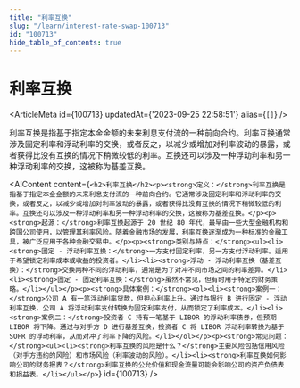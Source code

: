 ```yaml
---
title: "利率互换"
slug: "/learn/interest-rate-swap-100713"
id: "100713"
hide_table_of_contents: true
---
```



# 利率互换

<ArticleMeta id={100713} updatedAt={'2023-09-25 22:58:51'} alias={`[]`} />
<div className='border-solid border-b border-t-0 my-4 border-[var(--ifm-color-gray-300)]' />

利率互换是指基于指定本金金额的未来利息支付流的一种前向合约。利率互换通常涉及固定利率和浮动利率的交换，或者反之，以减少或增加对利率波动的暴露，或者获得比没有互换的情况下稍微较低的利率。互换还可以涉及一种浮动利率和另一种浮动利率的交换，这被称为基差互换。

<AIContent content={`<h2>利率互换</h2><p><strong>定义：</strong>利率互换是指基于指定本金金额的未来利息支付流的一种前向合约。它通常涉及固定利率和浮动利率的交换，或者反之，以减少或增加对利率波动的暴露，或者获得比没有互换的情况下稍微较低的利率。互换还可以涉及一种浮动利率和另一种浮动利率的交换，这被称为基差互换。</p><p><strong>起源：</strong>利率互换起源于 20 世纪 80 年代，最早由一些大型金融机构和跨国公司使用，以管理其利率风险。随着金融市场的发展，利率互换逐渐成为一种标准的金融工具，被广泛应用于各种金融交易中。</p><p><strong>类别与特点：</strong><ul><li><strong>固定 - 浮动利率互换：</strong>一方支付固定利率，另一方支付浮动利率。适用于希望锁定利率成本或收益的投资者。</li><li><strong>浮动 - 浮动利率互换（基差互换）：</strong>交换两种不同的浮动利率，通常是为了对冲不同市场之间的利率差异。</li><li><strong>固定 - 固定利率互换：</strong>虽然不常见，但有时用于特定的财务策略。</li></ul></p><p><strong>具体案例：</strong><ol><li><strong>案例一：</strong>公司 A 有一笔浮动利率贷款，但担心利率上升。通过与银行 B 进行固定 - 浮动利率互换，公司 A 将浮动利率支付转换为固定利率支付，从而锁定了利率成本。</li><li><strong>案例二：</strong>投资者 C 持有一笔基于 LIBOR 的浮动利率债券，但预期 LIBOR 将下降。通过与对手方 D 进行基差互换，投资者 C 将 LIBOR 浮动利率转换为基于 SOFR 的浮动利率，从而对冲了利率下降的风险。</li></ol></p><p><strong>常见问题：</strong><ul><li><strong>利率互换的风险是什么？</strong>主要风险包括信用风险（对手方违约的风险）和市场风险（利率波动的风险）。</li><li><strong>利率互换如何影响公司的财务报表？</strong>利率互换的公允价值和现金流量可能会影响公司的资产负债表和损益表。</li></ul></p>`} id={100713} />
